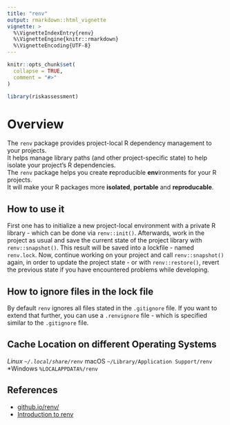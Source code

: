 ```yaml
---
title: "renv"
output: rmarkdown::html_vignette
vignette: >
  %\VignetteIndexEntry{renv}
  %\VignetteEngine{knitr::rmarkdown}
  %\VignetteEncoding{UTF-8}
---
```


```r
knitr::opts_chunk$set(
  collapse = TRUE,
  comment = "#>"
)
```

```r
library(riskassessment)
```

# Overview

The `renv` package provides project-local R dependency management to your projects.  
It helps manage library paths (and other project-specific state) to help isolate your project’s R dependencies.  
The `renv` package helps you create **r**eproducible **env**ironments for your R projects.  
It will make your R packages more **isolated**, **portable** and **reproducable**.

## How to use it

First one has to initialize a new project-local environment with a private R library - which can be done via `renv::init()`.
Afterwards, work in the project as usual and save the current state of the project library with `renv::snapshot()`.
This result will be saved into a lockfile - named `renv.lock`.
Now, continue working on your project and call `renv::snapshot()` again, in order to update the project state - or with `renv::restore()`, revert the previous state if you have encountered problems while developing.

## How to ignore files in the lock file

By default `renv` ignores all files stated in the `.gitignore` file. If you want to extend that further, you can use a `.renvignore` file - which is specified similar to the `.gitignore` file.

## Cache Location on different Operating Systems

*Linux	`~/.local/share/renv`
*macOS	`~/Library/Application Support/renv`
*Windows	`%LOCALAPPDATA%/renv`

## References
* [github.io/renv/](https://rstudio.github.io/renv/)
* [Introduction to renv](https://rstudio.github.io/renv/articles/renv.html)